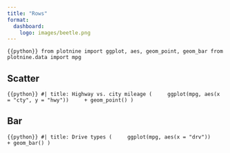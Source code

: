 ```yaml
---
title: "Rows"
format: 
  dashboard:
    logo: images/beetle.png
---
```


```{{python}}
from plotnine import ggplot, aes, geom_point, geom_bar
from plotnine.data import mpg
```

## Scatter

```{{python}}
#| title: Highway vs. city mileage
(
    ggplot(mpg, aes(x = "cty", y = "hwy"))
    + geom_point()
)
```

## Bar

```{{python}}
#| title: Drive types
(
    ggplot(mpg, aes(x = "drv"))
    + geom_bar()
)
```

